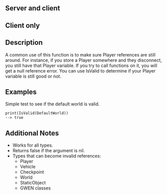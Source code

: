 ==Server and client==
{{Lua/Function |
  returns = boolean |
  prototype = IsValid(object {{Arg|object}}) |
  description = Returns true if {{Arg|object}} exists.
}}


==Client only==
{{Lua/Function |
  returns = boolean |
  prototype = IsValid(object {{Arg|object}}, boolean) |
  description = Returns true if {{Arg|object}} exists. The boolean is whether to check if the object is also streamed in (near the local player). Default is true.
}}

==Description==

A common use of this function is to make sure Player references are still around. For instance, if you store a Player somewhere and they disconnect, you still have that Player variable. If you try to call functions on it, you will get a null reference error. You can use IsValid to determine if your Player variable is still good or not.

==Examples==
Simple test to see if the default world is valid.
<syntaxhighlight>
print(IsValid(DefaultWorld))
--> true
</syntaxhighlight>

==Additional Notes==
* Works for all types.
* Returns false if the argument is nil.
* Types that can become invalid references:
** Player
** Vehicle
** Checkpoint
** World
** StaticObject
** GWEN classes